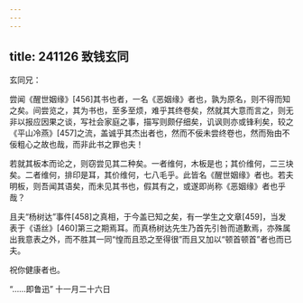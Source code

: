 ```yaml
---
---
---
```

title: 241126 致钱玄同
---




玄同兄：

尝闻《醒世姻缘》[456]其书也者，一名《恶姻缘》者也，孰为原名，则不得而知之矣。间尝览之，其为书也，至多至烦，难乎其终卷矣，然就其大意而言之，则无非以报应因果之谈，写社会家庭之事，描写则颇仔细矣，讥讽则亦或锋利矣，较之《平山冷燕》[457]之流，盖诚乎其杰出者也，然而不佞未尝终卷也，然而殆由不佞粗心之故也哉，而非此书之罪也夫！

若就其板本而论之，则窃尝见其二种矣。一者维何，木板是也；其价维何，二三块矣。二者维何，排印是耳，其价维何，七八毛乎。此皆名《醒世姻缘》者也。若夫明板，则吾闻其语矣，而未见其书也，假其有之，或遂即尚称《恶姻缘》者也乎哉？

且夫“杨树达”事件[458]之真相，于今盖已知之矣，有一学生之文章[459]，当发表于《语丝》[460]第三之期焉耳。而真杨树达先生乃首先引咎而道歉焉，亦殊属出我意表之外，而不胜其一同“惶而且恐之至得很”而且又加以“顿首顿首”者也而已夫。

祝你健康者也。

“……即鲁迅” 十一月二十六日